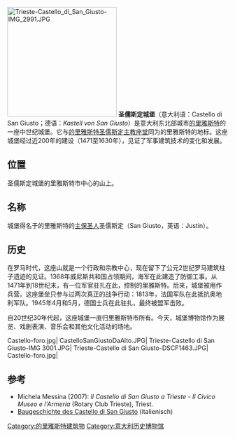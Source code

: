 [[File:Trieste-Castello_di_San_Giusto-IMG_2991.JPG|250px]]
'''圣儒斯定城堡'''（意大利语：Castello di San Giusto；德语：''Kastell von San Giusto''）是意大利东北部城市[[的里雅斯特|的里雅斯特]]的一座中世纪城堡。它与[[的里雅斯特圣儒斯定主教座堂|的里雅斯特圣儒斯定主教座堂]]同为的里雅斯特的地标。这座城堡经过近200年的建设（1471至1630年），见证了军事建筑技术的变化和发展。

== 位置 ==
圣儒斯定城堡的里雅斯特市中心的山上。

== 名称 ==
城堡得名于的里雅斯特的[[主保圣人|主保圣人]]圣儒斯定（San Giusto，英语：Justin）。

== 历史 ==
在罗马时代，这座山就是一个行政和宗教中心，现在留下了公元2世纪罗马建筑柱子遗迹的见证。1368年威尼斯共和国占领期间，海军在此建造了防御工事。从1471年到18世纪末，有一位军官驻扎在此，控制的里雅斯特。后来，城堡被用作兵营。这座堡垒只参与过两次真正的战争行动：1813年，法国军队在此抵抗奥地利军队。1945年4月和5月，德国士兵在此驻扎，最终被盟军击败。

自20世纪30年代起，这座城堡一直归里雅斯特市所有。今天，城堡博物馆作为展览、戏剧表演、音乐会和其他文化活动的场地。

<gallery>
Castello-foro.jpg|
CastelloSanGiustoDaAlto.JPG|
Trieste-Castello di San Giusto-IMG 3001.JPG|
Trieste-Castello di San Giusto-DSCF1463.JPG|
Castello-foro.jpg|
</gallery>

== 参考 ==
<references/>
* Michela Messina (2007): ''Il Castello di San Giusto a Trieste - Il Civico Museo e l'Armeria'' (Rotary Club Trieste), Triest.
* [http://www.triestecultura.it/luoghi/index/id/41/ Baugeschichte des Castello di San Giusto] {{Wayback|url=http://www.triestecultura.it/luoghi/index/id/41/ |date=20200803101147 }} (italienisch)
[[Category:的里雅斯特建筑物|Category:的里雅斯特建筑物]]
[[Category:意大利历史博物馆|Category:意大利历史博物馆]]